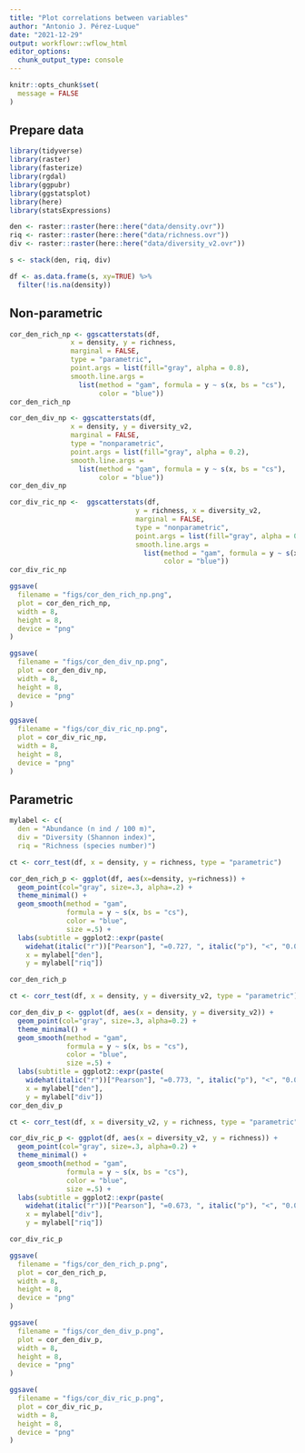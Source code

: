 ```yaml
---
title: "Plot correlations between variables"
author: "Antonio J. Pérez-Luque"
date: "2021-12-29"
output: workflowr::wflow_html
editor_options:
  chunk_output_type: console
---
```


```r
knitr::opts_chunk$set(
  message = FALSE
)
```


## Prepare data

```r
library(tidyverse)
library(raster)
library(fasterize)
library(rgdal)
library(ggpubr)
library(ggstatsplot)
library(here)
library(statsExpressions)
```

```r
den <- raster::raster(here::here("data/density.ovr"))
riq <- raster::raster(here::here("data/richness.ovr"))
div <- raster::raster(here::here("data/diversity_v2.ovr"))

s <- stack(den, riq, div)

df <- as.data.frame(s, xy=TRUE) %>% 
  filter(!is.na(density))
```

## Non-parametric
```r
cor_den_rich_np <- ggscatterstats(df, 
               x = density, y = richness, 
               marginal = FALSE, 
               type = "parametric", 
               point.args = list(fill="gray", alpha = 0.8),
               smooth.line.args = 
                 list(method = "gam", formula = y ~ s(x, bs = "cs"),
                      color = "blue"))
cor_den_rich_np
```

```r
cor_den_div_np <- ggscatterstats(df, 
               x = density, y = diversity_v2, 
               marginal = FALSE, 
               type = "nonparametric",
               point.args = list(fill="gray", alpha = 0.2),
               smooth.line.args = 
                 list(method = "gam", formula = y ~ s(x, bs = "cs"),
                      color = "blue"))
cor_den_div_np
```

```r
cor_div_ric_np <-  ggscatterstats(df, 
                               y = richness, x = diversity_v2, 
                               marginal = FALSE, 
                               type = "nonparametric",
                               point.args = list(fill="gray", alpha = 0.2),
                               smooth.line.args = 
                                 list(method = "gam", formula = y ~ s(x, bs = "cs"),
                                      color = "blue"))
cor_div_ric_np
```


```r
ggsave(
  filename = "figs/cor_den_rich_np.png",
  plot = cor_den_rich_np,
  width = 8,
  height = 8,
  device = "png"
)

ggsave(
  filename = "figs/cor_den_div_np.png",
  plot = cor_den_div_np,
  width = 8,
  height = 8,
  device = "png"
)

ggsave(
  filename = "figs/cor_div_ric_np.png",
  plot = cor_div_ric_np,
  width = 8,
  height = 8,
  device = "png"
)
```



## Parametric 

```r
mylabel <- c(
  den = "Abundance (n ind / 100 m)",
  div = "Diversity (Shannon index)",
  riq = "Richness (species number)")

```


```r
ct <- corr_test(df, x = density, y = richness, type = "parametric")

cor_den_rich_p <- ggplot(df, aes(x=density, y=richness)) + 
  geom_point(col="gray", size=.3, alpha=.2) + 
  theme_minimal() + 
  geom_smooth(method = "gam", 
              formula = y ~ s(x, bs = "cs"),
              color = "blue", 
              size =.5) + 
  labs(subtitle = ggplot2::expr(paste(
    widehat(italic("r"))["Pearson"], "=0.727, ", italic("p"), "<", "0.001")),
    x = mylabel["den"], 
    y = mylabel["riq"])

cor_den_rich_p
```


```r
ct <- corr_test(df, x = density, y = diversity_v2, type = "parametric")

cor_den_div_p <- ggplot(df, aes(x = density, y = diversity_v2)) + 
  geom_point(col="gray", size=.3, alpha=0.2) + 
  theme_minimal() + 
  geom_smooth(method = "gam", 
              formula = y ~ s(x, bs = "cs"),
              color = "blue", 
              size =.5) + 
  labs(subtitle = ggplot2::expr(paste(
    widehat(italic("r"))["Pearson"], "=0.773, ", italic("p"), "<", "0.001")),
    x = mylabel["den"], 
    y = mylabel["div"])
cor_den_div_p
```

```r
ct <- corr_test(df, x = diversity_v2, y = richness, type = "parametric")

cor_div_ric_p <- ggplot(df, aes(x = diversity_v2, y = richness)) + 
  geom_point(col="gray", size=.3, alpha=0.2) + 
  theme_minimal() + 
  geom_smooth(method = "gam", 
              formula = y ~ s(x, bs = "cs"),
              color = "blue", 
              size =.5) + 
  labs(subtitle = ggplot2::expr(paste(
    widehat(italic("r"))["Pearson"], "=0.673, ", italic("p"), "<", "0.001")),
    x = mylabel["div"],
    y = mylabel["riq"])

cor_div_ric_p
```



```r
ggsave(
  filename = "figs/cor_den_rich_p.png",
  plot = cor_den_rich_p,
  width = 8,
  height = 8,
  device = "png"
)

ggsave(
  filename = "figs/cor_den_div_p.png",
  plot = cor_den_div_p,
  width = 8,
  height = 8,
  device = "png"
)

ggsave(
  filename = "figs/cor_div_ric_p.png",
  plot = cor_div_ric_p,
  width = 8,
  height = 8,
  device = "png"
)
```





















